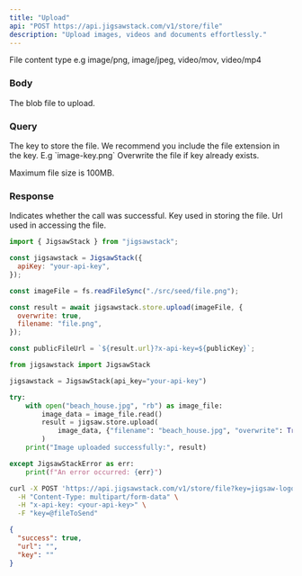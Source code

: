```yaml
---
title: "Upload"
api: "POST https://api.jigsawstack.com/v1/store/file"
description: "Upload images, videos and documents effortlessly."
---
```


<Snippet file="header.mdx" />

<ParamField header="Content-Type" type="string">
  File content type e.g image/png, image/jpeg, video/mov, video/mp4
</ParamField>

### Body

<ParamField body="blob" type="Blob" required>
  The blob file to upload.
</ParamField>

### Query

<ParamField query="key" type="string" required>
  The key to store the file. We recommend you include the file extension in the
  key. E.g `image-key.png`
</ParamField>

<ParamField query="overwrite" type="string" default="false">
  Overwrite the file if key already exists.
</ParamField>

<Info>Maximum file size is 100MB.</Info>

### Response

<ResponseField name="success" type="boolean">
  Indicates whether the call was successful.
</ResponseField>

<ResponseField name="key" type="string">
  Key used in storing the file.
</ResponseField>

<ResponseField name="url" type="string">
  Url used in accessing the file.
</ResponseField>

<RequestExample>

```javascript Node.js
import { JigsawStack } from "jigsawstack";

const jigsawstack = JigsawStack({
  apiKey: "your-api-key",
});

const imageFile = fs.readFileSync("./src/seed/file.png");

const result = await jigsawstack.store.upload(imageFile, {
  overwrite: true,
  filename: "file.png",
});

const publicFileUrl = `${result.url}?x-api-key=${publicKey}`;
```

```python Python
from jigsawstack import JigsawStack

jigsawstack = JigsawStack(api_key="your-api-key")

try:
    with open("beach_house.jpg", "rb") as image_file:
        image_data = image_file.read()
        result = jigsaw.store.upload(
            image_data, {"filename": "beach_house.jpg", "overwrite": True}
        )
    print("Image uploaded successfully:", result)

except JigsawStackError as err:
    print(f"An error occurred: {err}")
```

```bash cURL
curl -X POST 'https://api.jigsawstack.com/v1/store/file?key=jigsaw-logo' \
  -H "Content-Type: multipart/form-data" \
  -H "x-api-key: <your-api-key>" \
  -F "key=@fileToSend"
```

</RequestExample>

<ResponseExample>

```json Response
{
  "success": true,
  "url": "",
  "key": ""
}
```

</ResponseExample>
